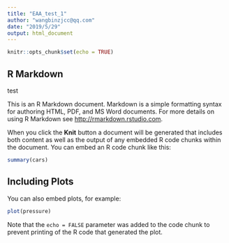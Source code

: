 ```yaml
---
title: "EAA_test_1"
author: "wangbinzjcc@qq.com"
date: "2019/5/29"
output: html_document
---
```


```r
knitr::opts_chunk$set(echo = TRUE)
```

## R Markdown


test

This is an R Markdown document. Markdown is a simple formatting syntax for authoring HTML, PDF, and MS Word documents. For more details on using R Markdown see <http://rmarkdown.rstudio.com>.

When you click the **Knit** button a document will be generated that includes both content as well as the output of any embedded R code chunks within the document. You can embed an R code chunk like this:

```r
summary(cars)
```

## Including Plots

You can also embed plots, for example:

```r
plot(pressure)
```

Note that the `echo = FALSE` parameter was added to the code chunk to prevent printing of the R code that generated the plot.
